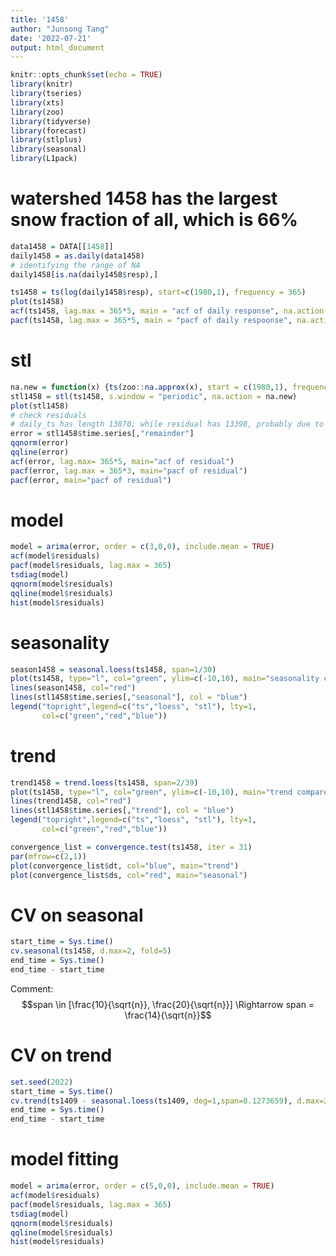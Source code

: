 ```yaml
---
title: '1458'
author: "Junsong Tang"
date: '2022-07-21'
output: html_document
---
```


```r
knitr::opts_chunk$set(echo = TRUE)
library(knitr)
library(tseries)
library(xts)
library(zoo)
library(tidyverse)
library(forecast)
library(stlplus)
library(seasonal)
library(L1pack)


```



# watershed 1458 has the largest snow fraction of all, which is 66%

```r
data1458 = DATA[[1458]]
daily1458 = as.daily(data1458)
# identifying the range of NA
daily1458[is.na(daily1458$resp),]

ts1458 = ts(log(daily1458$resp), start=c(1980,1), frequency = 365)
plot(ts1458)
acf(ts1458, lag.max = 365*5, main = "acf of daily response", na.action = na.pass)
pacf(ts1458, lag.max = 365*5, main = "pacf of daily respoonse", na.action = na.pass)
```



# stl
```r
na.new = function(x) {ts(zoo::na.approx(x), start = c(1980,1), frequency = 365)}
stl1458 = stl(ts1458, s.window = "periodic", na.action = na.new)
plot(stl1458)
# check residuals
# daily_ts has length 13870; while residual has 13398, probably due to NAs in raw ts.
error = stl1458$time.series[,"remainder"]
qqnorm(error)
qqline(error)
acf(error, lag.max= 365*5, main="acf of residual")
pacf(error, lag.max = 365*3, main="pacf of residual")
pacf(error, main="pacf of residual")


```

# model
```r
model = arima(error, order = c(3,0,0), include.mean = TRUE)
acf(model$residuals)
pacf(model$residuals, lag.max = 365)
tsdiag(model)
qqnorm(model$residuals)
qqline(model$residuals)
hist(model$residuals)

```



# seasonality
```r
season1458 = seasonal.loess(ts1458, span=1/30)
plot(ts1458, type="l", col="green", ylim=c(-10,10), main="seasonality compare")
lines(season1458, col="red")
lines(stl1458$time.series[,"seasonal"], col = "blue")
legend("topright",legend=c("ts","loess", "stl"), lty=1,
       col=c("green","red","blue"))
```


# trend
```r
trend1458 = trend.loess(ts1458, span=2/39)
plot(ts1458, type="l", col="green", ylim=c(-10,10), main="trend compare")
lines(trend1458, col="red")
lines(stl1458$time.series[,"trend"], col = "blue")
legend("topright",legend=c("ts","loess", "stl"), lty=1,
       col=c("green","red","blue"))

```





```r
convergence_list = convergence.test(ts1458, iter = 31)
par(mfrow=c(2,1))
plot(convergence_list$dt, col="blue", main="trend")
plot(convergence_list$ds, col="red", main="seasonal")


```




# CV on seasonal
```r
start_time = Sys.time()
cv.seasonal(ts1458, d.max=2, fold=5)
end_time = Sys.time()
end_time - start_time

```
Comment:
$$span \in [\frac{10}{\sqrt{n}}, \frac{20}{\sqrt{n}}] \Rightarrow span = \frac{14}{\sqrt{n}}$$





# CV on trend
```r
set.seed(2022)
start_time = Sys.time()
cv.trend(ts1409 - seasonal.loess(ts1409, deg=1,span=0.1273659), d.max=2, fold=5)
end_time = Sys.time()
end_time - start_time

```











# model fitting
```r
model = arima(error, order = c(5,0,0), include.mean = TRUE)
acf(model$residuals)
pacf(model$residuals, lag.max = 365)
tsdiag(model)
qqnorm(model$residuals)
qqline(model$residuals)
hist(model$residuals)

```
